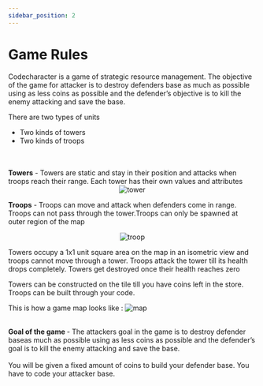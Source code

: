 ```yaml
---
sidebar_position: 2
---
```


# Game Rules

Codecharacter is a game of strategic resource management. The objective of the game for attacker is to destroy defenders base as much as possible using as less coins as possible and the defender’s objective is to kill the enemy attacking and save the base.  

There are two types of units
<ul>
  <li>Two kinds of towers</li>
  <li>Two kinds of troops</li>
</ul>
<br />
<br />
<b>Towers</b> - Towers are static and stay in their position and attacks when troops reach their range. Each tower has their own values and attributes
<div align = "center">
  <img src="/img/Overview/GameRules/Towers.png" alt="tower"/>
</div>

<b>Troops</b> - Troops can move and attack when defenders come in range. Troops can not pass through the tower.Troops can only be spawned at outer region of the map
<div align = "center">
  <img src="/img/Overview/GameRules/troop.png" alt="troop" />
</div>

Towers occupy a 1x1 unit square area on the map in an isometric view and troops cannot move through a tower. Troops attack the tower till its health drops completely. Towers get destroyed once their health reaches zero

Towers can be constructed on the tile till you have coins left in the store. Troops can be built through your code.

This is how a game map looks like : 
<img src="/img/Overview/GameRules/map.jpeg" alt="map"/>


<br />
<b>Goal of the game </b> - The attackers goal in the game is to destroy defender baseas much as possible using as less coins as possible and the defender’s goal is to kill the enemy attacking and save the base.
<br />
<br />
You will be given a fixed amount of coins to build your defender base. You have to code your attacker base.


